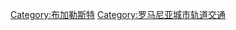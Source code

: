{{catmore}}
{{Commonscat|Bucharest Metro}}


[[Category:布加勒斯特|Category:布加勒斯特]]
[[Category:罗马尼亚城市轨道交通|Category:罗马尼亚城市轨道交通]]